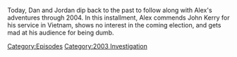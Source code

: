 {{DEFAULTSORT:
    #_EPISODE_0793:January 27-29, 2004
}}{{Episode
    | title             = January 27-29, 2004
    | caption           = Listen to this episode on [https://knowledgefight.libsyn.com/793-january-27-29-2004 Libsyn] [https://open.spotify.com/episode/6sekyAcRHpf8ZzxCOwBKx7 Spotify], Read the [[Transcript/793: January 27-29, 2004|Unofficial Transcript]]
    | episodeNumber     = 793
    | length            = 01:05:35
    | airDate           = April 7, 2023
    | coverageStartDate = January 27, 2004
    | coverageEndDate   = January 29, 2004
    | episodeType       = [[:Category:2003 Investigation|2003 Investigation]]
    | appearance        = [[John Kerry]], [[Osama Bin Laden]], [[Howard Dean]], [[John Wayne]]
    | previousEpisode   = [[792: Chatting With Jeff Sharlet]]
    | nextEpisode       = [[794: January 30-February 2, 2004]]
}}

{{Stub}}

Today, Dan and Jordan dip back to the past to follow along with Alex's adventures through 2004. In this installment, Alex commends John Kerry for his service in Vietnam, shows no interest in the coming election, and gets mad at his audience for being dumb.

[[Category:Episodes]]
[[Category:2003 Investigation]]
